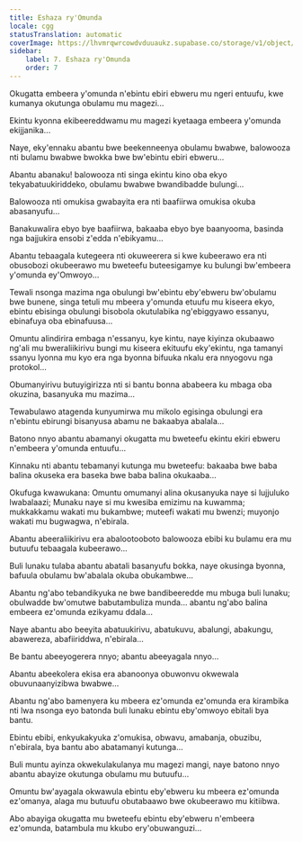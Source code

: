 ```yaml
---
title: Eshaza ry'Omunda
locale: cgg
statusTranslation: automatic
coverImage: https://lhvmrqwrcowdvduuaukz.supabase.co/storage/v1/object/public/strapi-uploads/small_cover-tratado-de-psicologia-revolucionaria.webp-5e15e1cec4e0ebebcde5d7fc7565d8fd.webp
sidebar:
    label: 7. Eshaza ry'Omunda
    order: 7
---
```

Okugatta embeera y'omunda n'ebintu ebiri ebweru mu ngeri entuufu, kwe kumanya okutunga obulamu mu magezi...

Ekintu kyonna ekibeereddwamu mu magezi kyetaaga embeera y'omunda ekijjanika...

Naye, eky'ennaku abantu bwe beekenneenya obulamu bwabwe, balowooza nti bulamu bwabwe bwokka bwe bw'ebintu ebiri ebweru...

Abantu abanaku! balowooza nti singa ekintu kino oba ekyo tekyabatuukiriddeko, obulamu bwabwe bwandibadde bulungi...

Balowooza nti omukisa gwabayita era nti baafiirwa omukisa okuba abasanyufu...

Banakuwalira ebyo bye baafiirwa, bakaaba ebyo bye baanyooma, basinda nga bajjukira ensobi z'edda n'ebikyamu...

Abantu tebaagala kutegeera nti okuweerera si kwe kubeerawo era nti obusobozi okubeerawo mu bweteefu buteesigamye ku bulungi bw'embeera y'omunda ey'Omwoyo...

Tewali nsonga mazima nga obulungi bw'ebintu eby'ebweru bw'obulamu bwe bunene, singa tetuli mu mbeera y'omunda etuufu mu kiseera ekyo, ebintu ebisinga obulungi bisobola okutulabika ng'ebiggyawo essanyu, ebinafuya oba ebinafuusa...

Omuntu alindirira embaga n'essanyu, kye kintu, naye kiyinza okubaawo ng'ali mu bweraliikirivu bungi mu kiseera ekituufu eky'ekintu, nga tamanyi ssanyu lyonna mu kyo era nga byonna bifuuka nkalu era nnyogovu nga protokol...

Obumanyirivu butuyigirizza nti si bantu bonna ababeera ku mbaga oba okuzina, basanyuka mu mazima...

Tewabulawo atagenda kunyumirwa mu mikolo egisinga obulungi era n'ebintu ebirungi bisanyusa abamu ne bakaabya abalala...

Batono nnyo abantu abamanyi okugatta mu bweteefu ekintu ekiri ebweru n'embeera y'omunda entuufu...

Kinnaku nti abantu tebamanyi kutunga mu bweteefu: bakaaba bwe baba balina okuseka era baseka bwe baba balina okukaaba...

Okufuga kwawukana: Omuntu omumanyi alina okusanyuka naye si lujjuluko lwabalaazi; Munaku naye si mu kwesiba emizimu na kuwamma; mukkakkamu wakati mu bukambwe; muteefi wakati mu bwenzi; muyonjo wakati mu bugwagwa, n'ebirala.

Abantu abeeraliikirivu era abalootooboto balowooza ebibi ku bulamu era mu butuufu tebaagala kubeerawo...

Buli lunaku tulaba abantu abatali basanyufu bokka, naye okusinga byonna, bafuula obulamu bw'abalala okuba obukambwe...

Abantu ng'abo tebandikyuka ne bwe bandibeeredde mu mbuga buli lunaku; obulwadde bw'omutwe babutambuliza munda... abantu ng'abo balina embeera ez'omunda ezikyamu ddala...

Naye abantu abo beeyita abatuukirivu, abatukuvu, abalungi, abakungu, abawereza, abafiiriddwa, n'ebirala...

Be bantu abeeyogerera nnyo; abantu abeeyagala nnyo...

Abantu abeekolera ekisa era abanoonya obuwonvu okwewala obuvunaanyizibwa bwabwe...

Abantu ng'abo bamenyera ku mbeera ez'omunda ez'omunda era kirambika nti lwa nsonga eyo batonda buli lunaku ebintu eby'omwoyo ebitali bya bantu.

Ebintu ebibi, enkyukakyuka z'omukisa, obwavu, amabanja, obuzibu, n'ebirala, bya bantu abo abatamanyi kutunga...

Buli muntu ayinza okwekulakulanya mu magezi mangi, naye batono nnyo abantu abayize okutunga obulamu mu butuufu...

Omuntu bw'ayagala okwawula ebintu eby'ebweru ku mbeera ez'omunda ez'omanya, alaga mu butuufu obutabaawo bwe okubeerawo mu kitiibwa.

Abo abayiga okugatta mu bweteefu ebintu eby'ebweru n'embeera ez'omunda, batambula mu kkubo ery'obuwanguzi...

